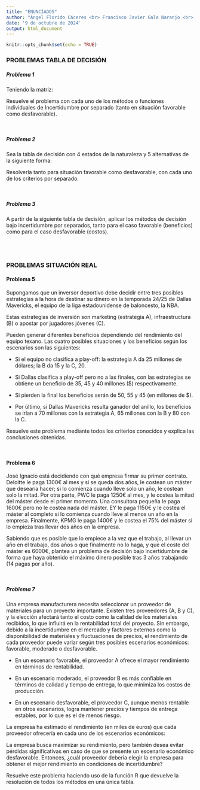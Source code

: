 ---
title: "ENUNCIADOS"
author: "Ángel Florido Cáceres <br> Francisco Javier Gala Naranjo <br> Paula María Galindo Casas <br> Javier Alfonso Soto"
date: '9 de octubre de 2024'
output: html_document
---

```{r setup, include=FALSE}
knitr::opts_chunk$set(echo = TRUE)
```

### PROBLEMAS TABLA DE DECISIÓN

##### **Problema 1**

Teniendo la matriz:

```{=latex}
\begin{array}{c|ccccc}

 & \text{e1} & \text{e2} & \text{e3} & \text{e4} & \text{e5} \\
\hline
\text{d1} &  9  & 11  &  6  &  3  & 12 \\
\text{d2} &  4  &  2  &  8  &  7  & 13 \\
\text{d3} & 10  &  1  &  4  &  8  & 7  \\

\end{array}
```

Resuelve el problema con cada uno de los métodos o funciones individuales de
Incertidumbre por separado (tanto en situación favorable como desfavorable).

<br>

##### **Problema 2**

Sea la tabla de decisión con 4 estados de la naturaleza y 5 alternativas de la siguiente forma:

```{=latex}
\begin{array}{c|ccccc}

 & \text{e1} & \text{e2} & \text{e3} & \text{e4} \\
\hline
\text{d1} &  6  &  9  &  4  &  6 \\
\text{d2} &  5  &  5  &  6  &  5 \\
\text{d3} &  6  &  6  &  6  &  8  \\
\text{d4} &  6  &  8  &  6  &  6  \\
\text{d5} &  5  &  8  &  9  &  15  \\

\end{array}
```

Resolverla tanto para situación favorable como desfavorable, con cada uno de los criterios por separado.

<br>

##### **Problema 3**

A partir de la siguiente tabla de decisión, aplicar los métodos de decisión bajo 
incertidumbre por separados, tanto para el caso favorable (beneficios) como para 
el caso desfavorable (costos).

```{=latex}
\begin{array}{c|ccc}

 & \text{e1} & \text{e2} & \text{e3} \\
\hline
\text{d1} &  30  & 50  &  20 \\
\text{d2} &  40  & 60  &  10 \\
\text{d3} &  10  & 70  &  30 \\
\text{d4} &  50  & 40  &  40 \\

\end{array}
```

<br>
<br>

### PROBLEMAS SITUACIÓN REAL

#### **Problema 5**

Supongamos que un inversor deportivo debe decidir entre tres posibles
estrategias a la hora de destinar su dinero en la temporada 24/25 de Dallas
Mavericks, el equipo de la liga estadounidense de baloncesto, la NBA.

Estas estrategias de inversión son marketing (estrategia A), infraestructura (B)
o apostar por jugadores jóvenes (C).

Pueden generar diferentes beneficios dependiendo del rendimiento del equipo
texano. Las cuatro posibles situaciones y los beneficios según los escenarios
son las siguientes:

- Si el equipo no clasifica a play-off: la estrategia A da 25 millones de
  dólares; la B da 15 y la C, 20.

- Si Dallas clasifica a play-off pero no a las finales, con las estrategias se 
  obtiene un beneficio de 35, 45 y 40 millones ($) respectivamente.
 
- Si pierden la final los beneficios serán de 50, 55 y 45 (en millones de $).

- Por último, si Dallas Mavericks resulta ganador del anillo, los beneficios se
  irían a 70 millones con la estrategia A, 65 millones con la B y 80 con la C.


Resuelve este problema mediante todos los criterios conocidos y explica las
conclusiones obtenidas.

<br>

#### **Problema 6**
José Ignacio está decidiendo con qué empresa firmar su primer contrato. Deloitte le paga 1300€ al mes y si se queda dos años, le costean un máster que desearía hacer; si lo comienza cuando lleve solo un año, le costean solo la mitad. Por otra parte, PWC le paga 1250€ al mes, y le costea la mitad del máster desde el primer momento. Una consultora pequeña le paga 1600€ pero no le costea nada del máster. EY le paga 1150€ y le costea el máster al completo si lo comienza cuando lleve al menos un año en la empresa. Finalmente, KPMG le paga 1400€ y le costea el 75% del máster si lo empieza tras llevar dos años en la empresa.

Sabiendo que es posible que lo empiece a la vez que el trabajo, al llevar un año en el trabajo, dos años o que finalmente no lo haga, y que el coste del máster es 6000€, plantea un problema de decisión bajo incertidumbre de forma que haya obtenido el máximo dinero posible tras 3 años trabajando (14 pagas por año).

<br>

##### **Problema 7**

Una empresa manufacturera necesita seleccionar un proveedor de materiales para un 
proyecto importante. Existen tres proveedores (A, B y C), y la elección afectará
tanto el costo como la calidad de los materiales recibidos, lo que influirá en la
rentabilidad total del proyecto. Sin embargo, debido a la incertidumbre en el
mercado y factores externos como la disponibilidad de materiales y fluctuaciones
de precios, el rendimiento de cada proveedor puede variar según tres posibles
escenarios económicos: favorable, moderado o desfavorable.

- En un escenario favorable, el proveedor A ofrece el mayor rendimiento en términos
 de rentabilidad.

- En un escenario moderado, el proveedor B es más confiable en términos de calidad
 y tiempo de entrega, lo que minimiza los costos de producción.

- En un escenario desfavorable, el proveedor C, aunque menos rentable en otros
 escenarios, logra mantener precios y tiempos de entrega estables, por lo que es
 el de menos riesgo.

La empresa ha estimado el rendimiento (en miles de euros) que cada proveedor
ofrecería en cada uno de los escenarios económicos:

```{=latex}
\begin{array}{c|ccc}

 & \text{Esc.favorable} & \text{Esc.moderado} & \text{Esc.desfavorable} \\
\hline
\text{Proveedor A} &  80  &  40  &  10 \\
\text{Proveedor B} &  70  &  50  &  20 \\
\text{Proveedor C} &  60  &  30  &  25 \\

\end{array}
```

La empresa busca maximizar su rendimiento, pero también desea evitar pérdidas 
significativas en caso de que se presente un escenario económico desfavorable.
Entonces, ¿cuál proveedor debería elegir la empresa para obtener el mejor 
rendimiento en condiciones de incertidumbre?

Resuelve este problema haciendo uso de la función R que devuelve la resolución
de todos los métodos en una única tabla.

<br>